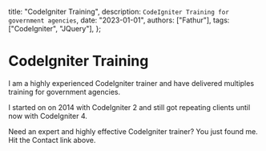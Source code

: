   title: "CodeIgniter Training",
  description: `CodeIgniter Training for government agencies`,
  date: "2023-01-01",
  authors: ["Fathur"],
  tags: ["CodeIgniter", "JQuery"],
};

# CodeIgniter Training

I am a highly experienced CodeIgniter trainer and have delivered multiples training for government agencies.

I started on on 2014 with CodeIgniter 2 and still got repeating clients until now with CodeIgniter 4.

Need an expert and highly effective CodeIgniter trainer? You just found me. Hit the Contact link above.
